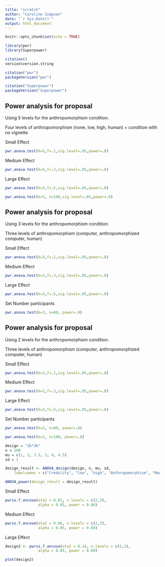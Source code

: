 ```yaml
---
title: "scratch"
author: "Caroline Simpson"
date: "`r Sys.Date()`"
output: html_document
---
```


```r
knitr::opts_chunk$set(echo = TRUE)
```

```r
library(pwr)
library(Superpower)

citation()
version$version.string

citation("pwr")
packageVersion("pwr")

citation("Superpower")
packageVersion("Superpower")
```

## Power analysis for proposal

Using 5 levels for the anthropomorphism condition.

Four levels of anthropomorphism (none, low, high, human) + condition with no vignette

Small Effect

```r
pwr.anova.test(k=5,f=.1,sig.level=.05,power=.8)
```

Medium Effect

```r
pwr.anova.test(k=5,f=.3,sig.level=.05,power=.8)
```

Large Effect

```r
pwr.anova.test(k=5,f=.5,sig.level=.05,power=.8)
```

```r
pwr.anova.test(k=5, n=100,sig.level=.05,power=.8)
```

## Power analysis for proposal

Using 3 levels for the anthropomorphism condition.

Three levels of anthropomorphism (computer, anthropomorphized computer, human)

Small Effect

```r
pwr.anova.test(k=3,f=.1,sig.level=.05,power=.8)
```

Medium Effect

```r
pwr.anova.test(k=3,f=.3,sig.level=.05,power=.8)
```

Large Effect

```r
pwr.anova.test(k=3,f=.5,sig.level=.05,power=.8)
```

Set Number participants

```r
pwr.anova.test(k=3, n=80, power=.8)
```

## Power analysis for proposal

Using 2 levels for the anthropomorphism condition.

Three levels of anthropomorphism (computer, anthropomorphized computer, human)

Small Effect

```r
pwr.anova.test(k=2,f=.1,sig.level=.05,power=.8)
```

Medium Effect

```r
pwr.anova.test(k=2,f=.3,sig.level=.05,power=.8)
```

Large Effect

```r
pwr.anova.test(k=2,f=.5,sig.level=.05,power=.8)
```

Set Number participants

```r
pwr.anova.test(k=2, n=80, power=.8)
```

```r
pwr.anova.test(k=2, n=100, power=.8)
```

```r

design = "2b*3b"
n = 100
mu = c(1, 3, 3.5, 3, 4, 4.5)
sd = 1

design_result <- ANOVA_design(design, n, mu, sd,
	labelnames = c("Credulity", "low", "high", "Anthropomorphism", "None", "Some", "Human"))

ANOVA_power(design_result = design_result)
```

Small Effect

```r
pwrss.f.ancova(eta2 = 0.01, n.levels = c(2,3),
               alpha = 0.05, power = 0.80)
```

Medium Effect

```r
pwrss.f.ancova(eta2 = 0.06, n.levels = c(2,3),
               alpha = 0.05, power = 0.80)
```

Large Effect

```r
design2 <- pwrss.f.ancova(eta2 = 0.14, n.levels = c(2,3),
               alpha = 0.05, power = 0.80)

plot(design2)
```
